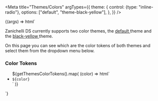 
<Meta
  title="Themes/Colors"
  argTypes={{
    theme: {
      control: {type: "inline-radio"},
      options: ["default", "theme-black-yellow"],
    },
  }}
/>

<Canvas>
  <Story
    name="Colors"
    args={{theme: "default"}}
  >
    {(args) => html`
      <div class=${args.theme}>
        <p>
          Zanichelli DS currently supports two color themes, the
          <a
            target="_blank"
            href="https://app.abstract.com/projects/fd370780-e659-11e8-99dc-0d08537c5fde/branches/eac24e1a-798f-445d-b8c4-3812cd9adb9f/commits/latest/files/9f586aa0-bd5b-4c12-9541-aed2e98a7a9c/layers/7834C2AE-38FF-4FDD-8EAB-D3A1BFFF45CF?collectionId=1a973a75-0d81-49aa-b31f-f38f2e36879a&collectionLayerId=d55cc2c2-b660-4d0f-8c11-bfa3968b67cd"
          >
            default
          </a>
          theme and the
          <a
            target="_blank"
            href="https://app.abstract.com/projects/fd370780-e659-11e8-99dc-0d08537c5fde/branches/eac24e1a-798f-445d-b8c4-3812cd9adb9f/commits/latest/files/9f586aa0-bd5b-4c12-9541-aed2e98a7a9c/layers/4EF5FE71-9450-4CBA-811C-D72CC0203A8A?collectionId=1a973a75-0d81-49aa-b31f-f38f2e36879a&collectionLayerId=98c9877b-1058-4039-8619-26db7a27e2e3"
          >
            black-yellow
          </a>
          theme.
        </p>
        <p>
          On this page you can see which are the color tokens of both themes and select them from the dropdown menu
          below.
        </p>
        <h3>Color Tokens</h3>
        <ul class="theme-list">
          ${getThemesColorTokens().map(
            (color) => html`
              <li>
                <code>${color}</code>
                <span style="background-color: var(${color})"></span>
              </li>
            `
          )}
        </ul>
      </div>
    `}
  </Story>
</Canvas>
